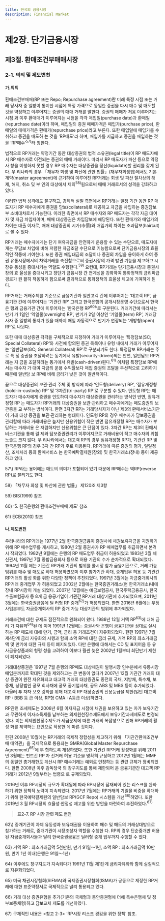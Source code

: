 ```yaml
---
title: 한국의 금융시장
description: Financial Market
---
```


# 제2장. 단기금융시장

## 제3절. 환매조건부매매시장

### 2-1. 의의 및 제도변천

#### 가.의의

환매조건부매매(RP 또는 Repo; Repurchase agreement)란 미래 특정 시점 또는 거래
당사자 중 일방이 통지한 시점에 특정 가격으로 동일한 증권을 다시 매수 및 매도할 것을
약정하고 이루어지는 증권의 매매 거래를 말한다. 증권의 매매가 처음 이루어지는 시점
과 이후 환매매가 이루어지는 시점을 각각 매입일(purchase date)과 환매일(repurchase
date)이라 하며, 매입일의 증권 매매가격은 매입가(purchase price), 환매일의 매매가격은
환매가(repurchase price)라고 부른다. 또한 매입일에 매입가를 수취하고 증권을 매도하
는 것을 ‘RP매도’라 하며, 매입가를 지급하고 증권을 매입하는 것을 ‘RP매수’$^{57)}$라 칭한다.

법적으로 RP거래는 약정기간 동안 대상증권의 법적 소유권(legal title)이 RP 매도자에
서 RP 매수자로 이전되는 증권의 매매 거래이다. 따라서 RP 매도자가 파산 등으로 약정 사
항을 이행하지 못할 경우 RP 매수자는 대상증권을 정산(liquidate)할 권리를 갖게 된다. 우
리나라의 경우 「채무자 회생 및 파산에 관한 법률」(채무자회생법)에서도 기본계약(master
agreement)에 근거하여 이루어진 RP거래는 회생 및 파산 절차상의 해제, 해지, 취소 및 부
인의 대상에서 제외$^{58)}$됨으로써 매매 거래로서의 성격을 강화하고 있다.

이러한 법적 성격에도 불구하고, 경제적 실질 측면에서 RP거래는 일정 기간 동안 RP 매
도자가 RP 매수자에게 증권을 담보(collateral)로 제공하고 자금을 차입하는 증권담보부
소비대차로서 기능한다. 이러한 측면에서 RP 매수자와 RP 매도자는 각각 자금 대여자 및
자금 차입자이며, 매매 대상증권은 차입담보에 해당된다. 또한 환매가와 매입가의 차이는
대출 이자로, 매매 대상증권의 시가(市價)와 매입가의 차이는 초과담보(haircut)로 볼 수
있다.

RP거래는 매수자에게는 단기 여유자금을 안전하게 운용할 수 있는 수단으로, 매도자에
게는 무담보 차입에 비해 저렴한 자금조달 수단으로 기능함으로써 단기금융시장의 효율
적인 작동에 기여한다. 또한 증권 매입대금의 조달이나 증권의 차입을 용이하게 하여 증권
유통시장에서의 차익거래를 촉진함으로써 증권시장의 가격 발견 기능을 제고하고 시장유
동성을 증대시키는 역할도 수행한다.$^{59)}$ 요컨대, RP거래는 단기금융시장과 증권시장의 효
율성을 증대시키고 장단기 금융시장 간 연계성을 강화하여 통화정책의 금리파급경로가 원
활히 작동하게 함으로써 결과적으로 통화정책의 효율성 제고에 기여하게 된다.

RP거래는 거래주체를 기준으로 금융기관과 일반고객 간에 이루어지는 ‘대고객 RP’, 금
융기관 간에 이루어지는 ‘기관간 RP’ 그리고 한국은행의 공개시장운영 수단으로서 한국은
행과 금융기관 간에 이루어지는 ‘한국은행 RP$^{60)}$’로 구분된다. 거래기간에 따라서는 만기
가 1일인 ‘익일물(overnight) RP’, 만기가 2일 이상인 ‘기일물(term) RP’, 거래당사자 중 일방의 통지가 있을 때까지 매일 자동적으로 만기가 연장되는 ‘개방형(open) RP’로 나뉜다.

또한 매매 대상증권 각각을 구체적으로 지정하여 거래가 이루어지는 ‘특정담보(SC;
Special Collateral) RP’와 사전에 합의된 증권 목록이나 유형 내에서 거래가 이루어지는
‘일반담보(GC; General Collateral) RP’로 구분되기도 한다. 특정담보 RP거래는 주로 특
정 증권을 조달하려는 동기에서 유발(security-driven)되는 반면, 일반담보 RP거래는 자
금을 조달하려는 동기에서 유발(cash-driven)된다.$^{61)}$ 이처럼 특정담보 RP에서는 매수자
가 대여 자금의 운용 수익률보다 매입 증권의 조달을 우선적으로 고려하기 때문에 일반담
보 RP에 비해 금리가 낮은 것이 일반적이다.

끝으로 대상증권의 보관·관리 주체 및 방식에 따라 ‘인도형(delivery) RP’, ‘점유개정형
(hold-in-custody) RP’ 및 ‘3자간(tri-party) RP’로 구분할 수 있다. 인도형 RP는 매도자가
매수자에게 증권을 인도하여 매수자가 대상증권을 관리하는 방식인 반면, 점유개정형 RP
는 매도자가 RP거래의 대상증권을 보관·관리하고 매수자에게는 매도증권의 보관증을 교
부하는 방식이다. 한편 3자간 RP는 거래당사자가 아닌 제3의 환매서비스기관이 거래 대상
증권을 보관·관리하는 형태이다. 인도형 RP의 경우 매수자가 담보증권을 관리함에 따라
거래비용은 높지만 신용위험이 작은 반면 점유개정형 RP는 매수자가 부담하는 거래비용
은 저렴하지만 신용위험은 큰 단점이 있다. 3자간 RP는 제3의 환매서비스기관을 통해 결
제와 담보증권관리가 이루어지므로 거래비용이 작고 매수자의 위험노출도 크지 않다. 우
리나라에서는 대고객 RP의 경우 점유개정형 RP가, 기관간 RP 및 한국은행 RP의 경우 3자
간 RP가 주로 이용된다. RP거래에 따른 증권의 평가, 일일정산, 조세처리 등의 환매서비스
는 한국예탁결제원(장외) 및 한국거래소(장내) 등이 제공하고 있다.

<GComment>
57\) RP라는 용어에는 매도의 의미가 포함되어 있기 때문에 RP매수는 역RP(reverse RP)로 불리기도 한다.

58\) 「채무자 회생 및 파산에 관한 법률」 제120조 제3항

59\) BIS(1999) 참조

60\) ‘5. 한국은행의 환매조건부매매 제도’ 참조

61\) ECB(2010) 참조
</GComment>

#### 나.제도변천

우리나라의 RP거래는 1977년 2월 한국증권금융이 증권사에 채권보유자금을 지원하기 위해 RP 매수업무를 개시하고, 1980년 2월 증권사가 RP 매매업무를 취급하면서 본격 시
작되었다. 1982년 9월에는 은행의 RP 매도업무 취급이 허용되었고 1983년 3월 체신관서,
1997년 7월 종합금융회사 등으로 허용 기관의 수가 순차적으로 확대되었다. 1994년 11월
에는 기관간 RP거래 기관의 범위를 콜시장 참가 금융기관으로, 거래 가능 범위를 매수 및
매도로 확대 허용하였으며 이후 참가기관 확대, 중개업무 허용 등 기관간 RP거래의 활성
화를 위한 다양한 정책이 추진되었다. 1997년 3월에는 자금중개회사의 RP거래 중개업무
가 허용되었고 2002년 2월에는 한국증권거래소(현 한국거래소)내에 장내 RP시장이 개설
되었다. 2007년 12월에는 예금보험공사, 한국주택금융공사, 한국수출보험공사 등 8개 금
융공기업이 기관간 RP거래 대상기관에 추가되었으며, 2011년 3월에는 한국증권금융에 딜
러형 RP 중개$^{62)}$가 허용되었다. 한편 2016년 6월에는 우정사업본부도 자금중개회사의 RP
중개 가능 대상기관의 범위에 추가되었다.

거래조건에 대한 규제도 점진적으로 완화되어 왔다. 1988년 12월 거액 RP$^{63)}$에 대해 금리
가 자유화$^{64)}$된 데 이어 1991년 12월에는 증권사와 은행이 금융기관을 상대로 실시하는 RP
매도에 대해 만기, 금액, 금리 등 거래조건이 자유화되었다. 한편 1997년 7월 제4단계 금리
자유화의 시행과 함께 소액 RP에 대한 금리 규제, 거액 RP의 최소거래금액 및 만기에 대한
규제 등이 폐지되었다. 다만 은행에 대해서는 CD 및 표지어음 등 유사금융상품과의 형평
성을 고려하여 이보다 훨씬 늦은 2002년 1월부터 최단만기 제한이 폐지되었다.

거래대상증권은 1997년 7월 은행의 RP매도 대상채권이 발행시장 인수분에서 유통시장
매입분까지로 확대된 것을 제외하고는 큰 변동이 없다가 2007년 12월 기관간 거래의 대상
증권이 완전 자유화되고 대고객 거래의 대상증권도 종전의 국채, 지방채, 특수채, 보증채,
상장법인 공모 회사채에 공모 공기업사채, 공모 ABS 및 MBS 등이 추가되었다. 아울러 투
자자 보호 강화를 위해 대고객 RP 대상증권의 신용등급을 제한(일반 대고객 RP : BBB 등
급 이상, RP형 CMA : A등급 이상)하였다.

RP관련 조세제도는 2008년 6월 이자지급 시점에 채권을 보유하고 있는 자가 보유기간
과 무관하게 이자소득세를 납부하는 의제원천징수제도에서 보유기간과세제도로 변경되
었다. 이는 의제원천징수제도가 세금문제에 따른 거래의 복잡성으로 인해 RP거래의 활성
화를 제약하는 요인으로 작용한 데 따른 것이다.

한편 2008년 10월에는 RP거래의 국제적 정합성을 제고하기 위해 「기관간환매조건부매
매약관」을 국제적으로 통용되는 GMRA(Global Master Repurchase Agreement)$^{65)}$에 부
합하도록 개정하였다. 또한 기관간 RP거래 활성화를 위해 2011년 3월에는 펀드간 RP 자
전거래 허용 기준을 명확히 규정하고 2012년 1월에는 MMF의 동일인 총거래한도 계산시
RP 매수거래는 예외로 인정하는 등 관련 규제가 정비되었다. 한편 2008년 이후 감독당국
의 창구지도를 통해 제한되어 온 금융기관간 대고객 RP거래가 2012년 9월부터는 법령으
로 규제되었다.

2016년 이후 RP시장의 규모가 확대됨에 따라 RP시장에 잠재되어 있는 리스크를 완화
하기 위한 정책적 노력이 지속되었다. 2017년 7월에는 RP거래의 기일물 비중을 확대하기
위해 한국예탁결제원의 일반담보 RP(GCF Repo) 시스템을 개선$^{66)}$하였다. 또한 2019년 3
월 RP시장의 효율성·안정성 제고를 위한 방안을 마련하여 추진하였다.$^{67)}$

> __표2-7. RP 시장 관련 제도 변천__

<GComment>
62\) 중개기관이 자체 유동성과 보유채권을 이용하여 매수 및 매도의 거래상대방으로 참가하는 거래로, 중개기관이 시장조성자 역할을 수행한
다. RP의 경우 단순중개만 허용된 자금중개회사들과 달리 한국증권금융은 딜러형 중개 업무까지 수행할 수 있다.

63\) 거액 RP : 최소거래금액 5천만원, 만기 91일〜1년, 소액 RP : 최소거래금액 10만원, 만기 1년 이내(은행은 91일〜1년)

64\) 이후에도 창구지도가 지속되다가 1991년 11월 제1단계 금리자유화와 함께 실질적으로 자유화되었다.

65\) 미국 채권시장협회(SIFMA)와 국제증권시장협회(ISMA)가 공동으로 제정한 RP거래에 대한 표준약정서로 국제적으로 널리 통용되고
있다.

66\) 거래 대상 증권유형을 추가(기존의 국채형과 통안증권형에 더해 특수은행채 및 정부보증채형)하고 담보교체 제도를 개선하였다.

67\) 구체적인 내용은 \<참고 2-3\> ‘RP시장 리스크 경감을 위한 정책’ 참조.
</GComment>